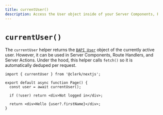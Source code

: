 ```yaml
---
title: currentUser()
description: Access the User object inside of your Server Components, Route Handlers, and Server Actions.
---
```


# `currentUser()`

The `currentUser` helper returns the [`BAPI User`][user-object] object of the currently active user. However, it can be used in Server Components, Route Handlers, and Server Actions. Under the hood, this helper calls `fetch()` so it is automatically deduped per request.

```tsx filename="app/page.[jsx/tsx]"
import { currentUser } from '@clerk/nextjs';

export default async function Page() {
  const user = await currentUser();

  if (!user) return <div>Not logged in</div>;

  return <div>Hello {user?.firstName}</div>;
}
```

[user-object]: https://clerk.com/docs/reference/backend-api/tag/Users#operation/GetUser